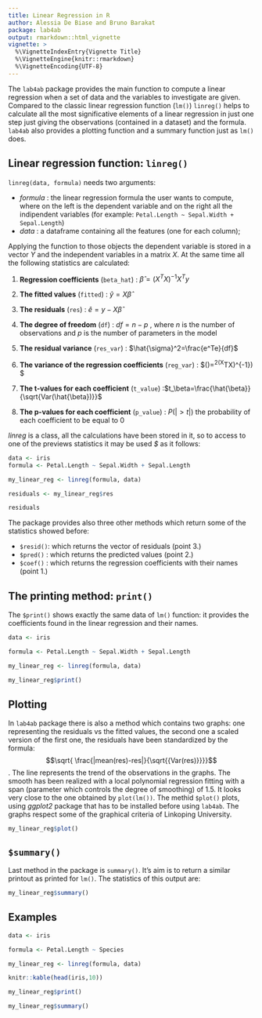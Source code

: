 ```yaml
---
title: Linear Regression in R 
author: Alessia De Biase and Bruno Barakat
package: lab4ab
output: rmarkdown::html_vignette
vignette: >
  %\VignetteIndexEntry{Vignette Title}
  %\VignetteEngine{knitr::rmarkdown}
  %\VignetteEncoding{UTF-8}
---
```


The `lab4ab` package provides the main function to compute a linear regression when a set of data and the variables to investigate are given. 
Compared to the classic linear regression function (`lm()`) `linreg()` helps to calculate all the most significative elements of a linear regression in just one step just giving the observations (contained in a dataset) and the formula. `lab4ab` also provides a plotting function and a summary function just as `lm()` does.

## Linear regression function: `linreg()`

`linreg(data, formula)` needs two arguments:

- *formula* : the linear regression formula the user wants to compute, where on the left is the dependent variable and on the right all the indipendent variables (for example: `Petal.Length ~ Sepal.Width + Sepal.Length`)
- *data* : a dataframe containing all the features (one for each column);

Applying the function to those objects the dependent variable is stored in a vector *Y* and the independent variables in a matrix *X*. At the same time all the following statistics are calculated:

1. **Regression coefficients** (`beta_hat`) : $\hat{\beta}= (X^TX)^{-1}X^Ty$

2. **The fitted values** (`fitted`) : $\hat{y}= X\hat{\beta}$

3. **The residuals** (`res`) : $\hat{e}= y-X\hat{\beta}$

4. **The degree of freedom** (`df`) : $df=n-p$ , where $n$ is the number of observations and $p$ is the number of parameters in the model

5. **The residual variance** (`res_var`) : $\hat{\sigma}^2=\frac{e^Te}{df}$

6. **The variance of the regression coefficients** (`reg_var`) : $\hat{Var}(\hat{\beta})=\hat{\sigma}^2(X^TX)^{-1}) $

7. **The t-values for each coefficient** (`t_value`) :$t_\beta=\frac{\hat{\beta}}{\sqrt{Var(\hat{\beta})}}$

8. **The p-values for each coefficient** (`p_value`) : $P(|>t|)$ the probability of each coefficient to be equal to 0

*linreg* is a class, all the calculations have been stored in it, so to access to one of the previews statistics it may be used *$* as it follows:

```r
data <- iris
formula <- Petal.Length ~ Sepal.Width + Sepal.Length

my_linear_reg <- linreg(formula, data)

residuals <- my_linear_reg$res

residuals 

```


The package provides also three other methods which return some of the statistics showed before: 

- `$resid()`: which returns the vector of residuals (point 3.)
- `$pred()` : which returns the predicted values (point 2.)
- `$coef()` : which returns the regression coefficients with their names (point 1.)


## The printing method:  `print()`

The `$print()` shows exactly the same data of `lm()` function: it provides the coefficients found in the linear regression and their names. 

```r
data <- iris

formula <- Petal.Length ~ Sepal.Width + Sepal.Length

my_linear_reg <- linreg(formula, data)

my_linear_reg$print()

```

## Plotting

In `lab4ab` package there is also a method which contains two graphs: one representing the residuals vs the fitted values, the second one a scaled version of the first one, the residuals have been standardized by the formula: $$\sqrt{ \frac{|mean(res)-res|}{\sqrt{{Var(res)}}}}$$ .
The line represents the trend of the observations in the graphs. The smooth has been realized with a local polynomial regression fitting with a span (parameter which controls the degree of smoothing) of 1.5. It looks very close to the one obtained by `plot(lm())`. The methid `$plot()` plots, using *ggplot2*  package that has to be installed before using `lab4ab`. The graphs respect some of the graphical criteria of Linkoping University.

```r
my_linear_reg$plot()

```

## `$summary()`

Last method in the package is `summary()`. It's aim is to return a similar printout as printed for `lm()`. The statistics of this output are: 

```r

my_linear_reg$summary()

```

## Examples

```r
data <- iris

formula <- Petal.Length ~ Species

my_linear_reg <- linreg(formula, data)

```

```r
knitr::kable(head(iris,10))
```
```r

my_linear_reg$print()

```
```r

my_linear_reg$summary()

```





